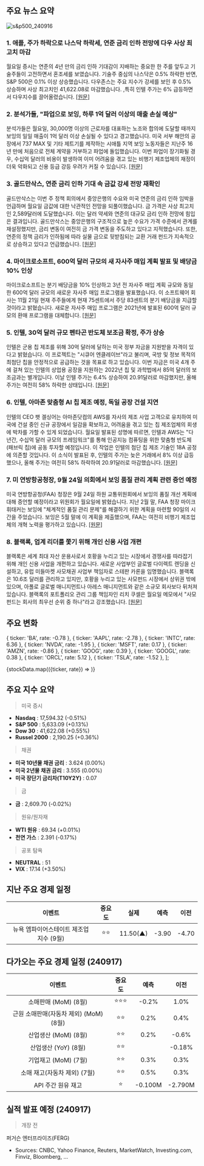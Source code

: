 ## 주요 뉴스 요약

![s&p500_240916](/map/240916.png)

### 1. **애플, 주가 하락으로 나스닥 하락세, 연준 금리 인하 전망에 다우 사상 최고치 마감**

월요일 증시는 연준의 4년 만의 금리 인하 기대감이 지배하는 중요한 한 주를 앞두고 기술주들이 고전하면서 혼조세를 보였습니다. 기술주 중심의 나스닥은 0.5% 하락한 반면, S&P 500은 0.1% 이상 상승했습니다. 다우존스는 주요 지수가 강세를 보인 후 0.5% 상승하며 사상 최고치인 41,622.08로 마감했습니다. ,특히 인텔 주가는 6% 급등하면서 다우지수를 끌어올렸습니다. [[원문]](https://finance.yahoo.com/news/live/stock-market-today-apple-pulls-down-nasdaq-while-dow-hits-record-close-with-fed-rate-cut-on-the-horizon-133109395.html)

### 2. **분석가들, "파업으로 보잉, 하루 1억 달러 이상의 매출 손실 예상"**

분석가들은 월요일, 30,000명 이상의 근로자를 대표하는 노조와 합의에 도달할 때까지 보잉의 일일 매출이 1억 달러 이상 손실될 수 있다고 경고했습니다. 미국 서부 해안의 공장에서 737 MAX 및 기타 제트기를 제작하는 시애틀 지역 보잉 노동자들은 지난주 16년 만에 처음으로 전체 계약을 거부하고 파업에 돌입했습니다. 이번 파업이 장기화될 경우, 수십억 달러의 비용이 발생하여 이미 어려움을 겪고 있는 비행기 제조업체의 재정이 더욱 악화되고 신용 등급 강등 우려가 커질 수 있습니다. [[원문]](https://www.reuters.com/business/aerospace-defense/strike-could-cost-boeing-100-million-plus-daily-revenue-analysts-say-2024-09-16/)

### 3. **골드만삭스, 연준 금리 인하 기대 속 금값 강세 전망 재확인**

골드만삭스는 이번 주 정책 회의에서 중앙은행의 수요와 미국 연준의 금리 인하 임박을 언급하며 월요일 금값에 대한 낙관적인 전망을 되풀이했습니다. 금 가격은 사상 최고치인 2,589달러에 도달했습니다. 이는 달러 약세와 연준의 대규모 금리 인하 전망에 힘입은 결과입니다. 골드만삭스는 중앙은행의 구조적으로 높은 수요가 가격 수준에서 관계를 재설정했지만, 금리 변동이 여전히 금 가격 변동을 주도하고 있다고 지적했습니다. 또한, 연준의 정책 금리가 인하됨에 따라 실물 금으로 뒷받침되는 교환 거래 펀드가 지속적으로 상승하고 있다고 언급했습니다. [[원문]](https://finance.yahoo.com/news/goldman-sachs-reiterates-bullish-view-233046571.html)

### 4. **마이크로소프트, 600억 달러 규모의 새 자사주 매입 계획 발표 및 배당금 10% 인상**

마이크로소프트는 분기 배당금을 10% 인상하고 3년 전 자사주 매입 계획 규모와 동일한 600억 달러 규모의 새로운 자사주 매입 프로그램을 발표했습니다. 이 소프트웨어 회사는 11월 21일 현재 주주들에게 현재 75센트에서 주당 83센트의 분기 배당금을 지급할 것이라고 밝혔습니다. 새로운 자사주 매입 프로그램은 2021년에 발표된 600억 달러 규모의 환매 프로그램을 대체합니다. [[원문]](https://au.finance.yahoo.com/news/microsoft-announces-60-billion-buyback-224733038.html)

### 5. **인텔, 30억 달러 규모 펜타곤 반도체 보조금 확정, 주가 상승**

인텔은 군용 칩 제조를 위해 30억 달러에 달하는 미국 정부 자금을 지원받을 자격이 있다고 밝혔습니다. 이 프로젝트는 "시큐어 엔클레이브"라고 불리며, 국방 및 정보 목적의 최첨단 칩을 안정적으로 공급하는 것을 목표로 하고 있습니다. 이번 자금은 미국 4개 주에 걸쳐 있는 인텔의 상업용 공장을 지원하는 2022년 칩 및 과학법에서 85억 달러의 보조금과는 별개입니다. 이날 인텔 주가는 6.4% 상승하여 20.91달러로 마감했지만, 올해 주가는 여전히 58% 하락한 상태입니다. [[원문]](https://finance.yahoo.com/news/intel-confirms-3-billion-defense-190148627.html)

### 6. **인텔, 아마존 맞춤형 AI 칩 제조 예정, 독일 공장 건설 지연**

인텔의 CEO 팻 겔싱어는 아마존닷컴의 AWS를 자사의 제조 사업 고객으로 유치하여 미국에 건설 중인 신규 공장에서 일감을 확보하고, 어려움을 겪고 있는 칩 제조업체의 회생에 박차를 가할 수 있게 되었습니다. 월요일 발표된 성명에 따르면, 인텔과 AWS는 "다년간, 수십억 달러 규모의 프레임워크"를 통해 인공지능 컴퓨팅을 위한 맞춤형 반도체(패브릭 칩)에 공동 투자할 예정입니다. 이 작업은 인텔의 첨단 칩 제조 기술인 18A 공정에 의존할 것입니다. 이 소식이 발표된 후, 인텔의 주가는 늦은 거래에서 8% 이상 급등했으나, 올해 주가는 여전히 58% 하락하여 20.91달러로 마감했습니다. [[원문]](https://finance.yahoo.com/news/intel-custom-ai-chip-amazon-201011601.html)

### 7. **미 연방항공청장, 9월 24일 의회에서 보잉 품질 관리 계획 관련 증언 예정**

미국 연방항공청(FAA) 청장은 9월 24일 하원 교통위원회에서 보잉의 품질 개선 계획에 대해 증언할 예정이라고 위원회가 월요일에 밝혔습니다. 지난 2월 말, FAA 청장 마이크 휘태커는 보잉에 "체계적인 품질 관리 문제"를 해결하기 위한 계획을 마련할 90일의 시간을 주었습니다. 보잉은 5월 말에 이 계획을 제출했으며, FAA는 여전히 비행기 제조업체의 개혁 노력을 평가하고 있습니다. [[원문]](https://finance.yahoo.com/news/faa-chief-testify-sept-24-204646640.html)

### 8. **블랙록, 업계 리더를 쫓기 위해 개인 신용 사업 개편**

블랙록은 세계 최대 자산 운용사로서 호황을 누리고 있는 시장에서 경쟁사를 따라잡기 위해 개인 신용 사업을 개편하고 있습니다. 새로운 사업부인 글로벌 다이렉트 렌딩을 신설하고, 유럽 미들마켓 사모채권 사업부 책임자로 스테판 카론을 임명했습니다. 블랙록은 10.6조 달러를 관리하고 있지만, 호황을 누리고 있는 사모펀드 시장에서 상위권 밖에 있으며, 아폴로 글로벌 매니지먼트나 아레스 매니지먼트와 같은 소규모 회사보다 뒤처져 있습니다. 블랙록의 포트폴리오 관리 그룹 책임자인 리치 쿠셀은 월요일 메모에서 "사모펀드는 회사의 최우선 순위 중 하나"라고 강조했습니다. [[원문]](https://finance.yahoo.com/news/blackrock-shakes-private-credit-chase-200902986.html)

## 주요 변화

  { ticker: 'BA', rate: -0.78 },
  { ticker: 'AAPL', rate: -2.78 },
  { ticker: 'INTC', rate: 6.36 },
  { ticker: 'NVDA', rate: -1.95 },
  { ticker: 'MSFT', rate: 0.17 },
  { ticker: 'AMZN', rate: -0.86 },
  { ticker: 'GOOG', rate: 0.39 },
  { ticker: 'GOOGL', rate: 0.38 },
  { ticker: 'ORCL', rate: 5.12 },
  { ticker: 'TSLA', rate: -1.52 },
];

{stockData.map(({ticker, rate}) => <StockCardMini key={ticker} ticker={ticker} rate={rate}></StockCardMini>)}

## 주요 지수 요약

> 미국 증시

- **Nasdaq** : 17,594.32 (-0.51%)
- **S&P 500** : 5,633.09 (+0.13%)
- **Dow 30** : 41,622.08 (+0.55%)
- **Russel 2000** : 2,190.25 (+0.36%)

> 채권

- **미국 10년물 채권 금리** : 3.624 (0.00%)
- **미국 2년물 채권 금리** : 3.555 (0.00%)
- **미국 장단기 금리차(T10Y2Y)** : 0.07

> 금

- **금** : 2,609.70 (-0.02%)

> 원유/원자재

- **WTI 원유** : 69.34 (+0.01%)
- **천연 가스** : 2.391 (-0.17%)

> 공포 탐욕

- **NEUTRAL** : 51
- **VIX** : 17.14 (+3.50%)

## 지난 주요 경제 일정

|                 이벤트                  | 중요도 |   실제   | 예측  | 이전  |
| :-------------------------------------: | :----: | :------: | :---: | :---: |
| 뉴욕 엠파이어스테이트 제조업 지수 (9월) |  ⭐⭐  | 11.50(▲) | -3.90 | -4.70 |

## 다가오는 주요 경제 일정 (240917)

|                 이벤트                 | 중요도 |  예측   |  이전   |
| :------------------------------------: | :----: | :-----: | :-----: |
|          소매판매 (MoM) (8월)          | ⭐⭐⭐ |  -0.2%  |  1.0%   |
| 근원 소매판매(자동차 제외) (MoM) (8월) |  ⭐⭐  |  0.2%   |  0.4%   |
|          산업생산 (MoM) (8월)          |  ⭐⭐  |  0.2%   |  -0.6%  |
|          산업생산 (YoY) (8월)          |  ⭐⭐  |         | -0.18%  |
|          기업재고 (MoM) (7월)          |  ⭐⭐  |  0.3%   |  0.3%   |
|      소매 재고(자동차 제외) (7월)      |  ⭐⭐  |  0.5%   |  0.3%   |
|           API 주간 원유 재고           |   ⭐   | -0.100M | -2.790M |

## 실적 발표 예정 (240917)

> 개장 전

퍼거슨 엔터프라이즈(FERG)

- Sources: CNBC, Yahoo Finance, Reuters, MarketWatch, Investing.com, Finviz, Bloomberg, ...
